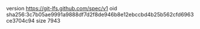 version https://git-lfs.github.com/spec/v1
oid sha256:3c7b05ae9991a9888df7d2f8de946b8e12ebccbd4b25b562cfd6963ce3704c94
size 7943
